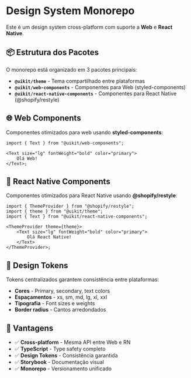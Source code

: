 
<Meta title="Introdução" />

# Design System Monorepo

Este é um design system cross-platform com suporte a **Web** e **React Native**.

## 📦 Estrutura dos Pacotes

O monorepo está organizado em 3 pacotes principais:

-   **`@uikit/theme`** - Tema compartilhado entre plataformas
-   **`@uikit/web-components`** - Componentes para Web (styled-components)
-   **`@uikit/react-native-components`** - Componentes para React Native (@shopify/restyle)

## 🌐 Web Components

Componentes otimizados para web usando **styled-components**:

```tsx
import { Text } from "@uikit/web-components";

<Text size="lg" fontWeight="bold" color="primary">
	Olá Web!
</Text>;
```

## 📱 React Native Components

Componentes otimizados para React Native usando **@shopify/restyle**:

```tsx
import { ThemeProvider } from "@shopify/restyle";
import { theme } from "@uikit/theme";
import { Text } from "@uikit/react-native-components";

<ThemeProvider theme={theme}>
	<Text size="lg" fontWeight="bold" color="primary">
		Olá React Native!
	</Text>
</ThemeProvider>;
```

## 🎨 Design Tokens

Tokens centralizados garantem consistência entre plataformas:

-   **Cores** - Primary, secondary, text colors
-   **Espaçamentos** - xs, sm, md, lg, xl, xxl
-   **Tipografia** - Font sizes e weights
-   **Border radius** - Cantos arredondados

## 🚀 Vantagens

-   ✅ **Cross-platform** - Mesma API entre Web e RN
-   ✅ **TypeScript** - Type safety completo
-   ✅ **Design Tokens** - Consistência garantida
-   ✅ **Storybook** - Documentação visual
-   ✅ **Monorepo** - Versionamento unificado
